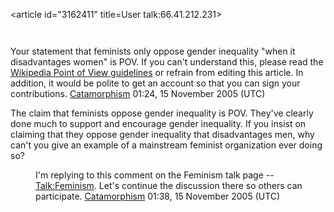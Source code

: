 <article id="3162411" title=User talk:66.41.212.231>
	<talkpage id="3162411" title="User talk:66.41.212.231">
Your statement that feminists only oppose gender inequality &quot;when it disadvantages women&quot; is POV. If you can't understand this, please read the [http://en.wikipedia.org/wiki/Wikipedia:Point_of_view Wikipedia Point of View guidelines] or refrain from editing this article. In addition, it would be polite to get an account so that you can sign your contributions. [[User:Catamorphism|Catamorphism]] 01:24, 15 November 2005 (UTC)

The claim that feminists oppose gender inequality is POV. They've clearly done much to support and encourage gender inequality. If you insist on claiming that they oppose gender inequality that disadvantages men, why can't you give an example of a mainstream feminist organization ever doing so?
:I'm replying to this comment on the Feminism talk page -- [[Talk:Feminism]]. Let's continue the discussion there so others can participate. [[User:Catamorphism|Catamorphism]] 01:38, 15 November 2005 (UTC)
	</talkpage>
</article>